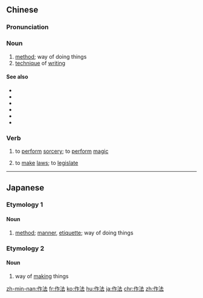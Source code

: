 ==Chinese==
{{zh-forms}}

===Pronunciation===
{{zh-pron
|m=zuòfǎ
|c=zok3 faat3
|h=pfs=chok-fap
|mn=chok-hoat
|cat=n,v
}}

===Noun===
{{zh-noun}}

# [[method]]; way of doing things
# [[technique]] of [[writing]]

====See also====
* {{zh-l|辦法}}
* {{zh-l|方法}}
* {{zh-l|方式}}
* {{zh-l|手段}}
* {{zh-l|途徑}}
* {{zh-l|做法}}

===Verb===
{{zh-verb}}

# {{lb|zh|archaic}} to [[perform]] [[sorcery]]; to [[perform]] [[magic]]
# {{lb|zh|literary}} to [[make]] [[law]]s; to [[legislate]]

{{zh-cat|Advanced}}

----

==Japanese==

===Etymology 1===
{{ja-kanjitab|さ|ほう|yomi=on}}

====Noun====
{{ja-noun|さほう}}

# [[method]]; [[manner]], [[etiquette]]; way of doing things

===Etymology 2===
{{ja-kanjitab|さく|ほう|yomi=on}}

====Noun====
{{ja-noun|さくほう}}
# way of [[make|making]] things

[[zh-min-nan:作法]]
[[fr:作法]]
[[ko:作法]]
[[hu:作法]]
[[ja:作法]]
[[chr:作法]]
[[zh:作法]]